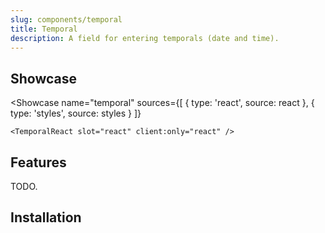 ```yaml
---
slug: components/temporal
title: Temporal
description: A field for entering temporals (date and time).
---
```



## Showcase

<Showcase
	name="temporal"
	sources={[
		{ type: 'react', source: react },
		{ type: 'styles', source: styles }
	]}
>
	<TemporalReact slot="react" client:only="react" />
</Showcase>

## Features

<Features>
	<Feature>TODO.</Feature>
</Features>

## Installation

<Installation name="react-temporal" />
